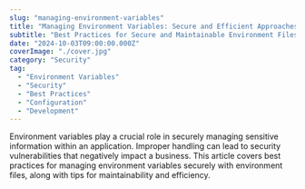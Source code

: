 ```yaml
---
slug: "managing-environment-variables"
title: "Managing Environment Variables: Secure and Efficient Approaches"
subtitle: "Best Practices for Secure and Maintainable Environment Files"
date: "2024-10-03T09:00:00.000Z"
coverImage: "./cover.jpg"
category: "Security"
tag:
  - "Environment Variables"
  - "Security"
  - "Best Practices"
  - "Configuration"
  - "Development"
---
```

Environment variables play a crucial role in securely managing sensitive information within an application. Improper handling can lead to security vulnerabilities that negatively impact a business. This article covers best practices for managing environment variables securely with environment files, along with tips for maintainability and efficiency.
